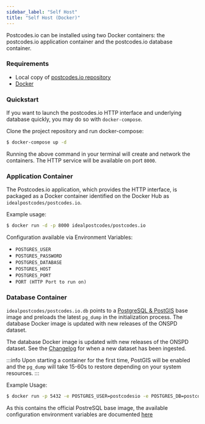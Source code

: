 ```yaml
---
sidebar_label: "Self Host"
title: "Self Host (Docker)"
---
```


Postcodes.io can be installed using two Docker containers: the postcodes.io application container and the postcodes.io database container.

### Requirements

- Local copy of [postcodes.io repository](https://github.com/ideal-postcodes/postcodes.io)
- [Docker](https://www.docker.com/)

### Quickstart

If you want to launch the postcodes.io HTTP interface and underlying database quickly, you may do so with `docker-compose`.

Clone the project repository and run docker-compose:

```bash
$ docker-compose up -d
```

Running the above command in your terminal will create and network the containers. The HTTP service will be available on port `8000`.

### Application Container

The Postcodes.io application, which provides the HTTP interface, is packaged as a Docker container identified on the Docker Hub as `idealpostcodes/postcodes.io`.

Example usage:

```bash
$ docker run -d -p 8000 idealpostcodes/postcodes.io
```

Configuration available via Environment Variables:

- `POSTGRES_USER`
- `POSTGRES_PASSWORD`
- `POSTGRES_DATABASE`
- `POSTGRES_HOST`
- `POSTGRES_PORT`
- `PORT (HTTP Port to run on)`

### Database Container

`idealpostcodes/postcodes.io.db` points to a [PostgreSQL & PostGIS](https://hub.docker.com/r/mdillon/postgis/) base image and preloads the latest `pg_dump` in the initialization process. The database Docker image is updated with new releases of the ONSPD dataset.

The database Docker image is updated with new releases of the ONSPD dataset. See the [Changelog](https://github.com/ideal-postcodes/postcodes.io/blob/master/CHANGELOG.md) for when a new dataset has been ingested.

:::info
Upon starting a container for the first time, PostGIS will be enabled and the `pg_dump` will take 15-60s to restore depending on your system resources.
:::

Example Usage:

```bash
$ docker run -p 5432 -e POSTGRES_USER=postcodesio -e POSTGRES_DB=postcodesiodb -e POSTGRES_PASSWORD=password idealpostcodes/postcodes.io.db
```

As this contains the official PostreSQL base image, the available configuration environment variables are documented [here](https://hub.docker.com/_/postgres/)
